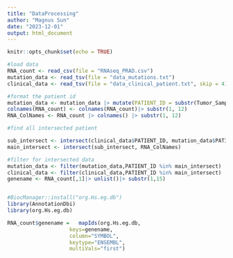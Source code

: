 ```yaml
---
title: "DataProcessing"
author: "Magnus Sun"
date: "2023-12-01"
output: html_document
---
```


```r
knitr::opts_chunk$set(echo = TRUE)
```

```r
#load data
RNA_count <- read_csv(file = "RNAseq_PRAD.csv")
mutation_data <- read_tsv(file = "data_mutations.txt")
clinical_data <- read_tsv(file = "data_clinical_patient.txt", skip = 4)
```


```r
#format the patient id
mutation_data <- mutation_data |> mutate(PATIENT_ID = substr(Tumor_Sample_Barcode, 1, 12))
colnames(RNA_count) <- colnames(RNA_count)|> substr(1, 12)
RNA_ColNames <- RNA_count |> colnames() |> substr(1, 12)
```

```r
#find all intersected patient

sub_intersect <- intersect(clinical_data$PATIENT_ID, mutation_data$PATIENT_ID)
main_intersect <- intersect(sub_intersect, RNA_ColNames)

```
```r
#filter for intersected data
mutation_data <- filter(mutation_data,PATIENT_ID %in% main_intersect)
clinical_data <- filter(clinical_data,PATIENT_ID %in% main_intersect)
genename <- RNA_count[,1]|> unlist()|> substr(1,15)



```

```r
#BiocManager::install("org.Hs.eg.db")
library(AnnotationDbi)
library(org.Hs.eg.db)

RNA_count$genename =   mapIds(org.Hs.eg.db,
                    keys=genename,
                    column="SYMBOL",
                    keytype="ENSEMBL",
                    multiVals="first")
```

